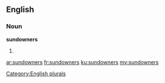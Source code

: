 ==English==

===Noun===
'''sundowners'''

# {{plural of|[[sundowner]]}}

[[Category:English plurals]]

[[ar:sundowners]]
[[fr:sundowners]]
[[ku:sundowners]]
[[my:sundowners]]
